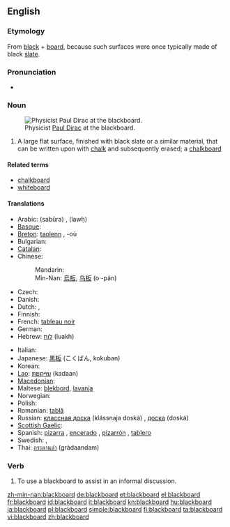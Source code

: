 {{wikipedia}}
==English==

===Etymology===
From [[black]] + [[board]], because such surfaces were once typically made of black [[slate]].

===Pronunciation===
* {{audio|en-us-blackboard.ogg|Audio (US)}}

===Noun===
{{en-noun}}
[[Image:Diracb.jpg|thumb|right|Physicist [[w:Paul Dirac|Paul Dirac]] at the blackboard.]]

# A large flat surface, finished with black slate or a similar material, that can be written upon with [[chalk]] and subsequently erased; a [[chalkboard]]

====Related terms====
* [[chalkboard]]
* [[whiteboard]]

====Translations====
{{trans-top|a surface that can be written upon with chalk}}
* Arabic: {{Arab|[[سبورة]]}} (sabūra) {{f}}, {{Arab|[[لوح]]}} (lawḥ) {{m}}
* [[Basque]]: {{t-|eu|arbela|xs=Basque}}
* [[Breton]]: [[taolenn]] {{f}}, -où {{p}}
* Bulgarian: {{t|bg|черна дъска|f}}
* [[Catalan]]: {{t|ca|pissarra|f}}
* Chinese:
*: Mandarin: {{t-|cmn|黑板|tr=hēibǎn|sc=Hani}}
*: Min-Nan: [[烏板]], [[乌板]] (o·-pán)
* Czech: {{t-|cs|tabule|f}}
* Danish: {{t-|da|tavle|c}}
* Dutch: {{t+|nl|schoolbord|n}}, {{t|nl|bord|n}}
* Finnish: {{t+|fi|liitutaulu}}
* French: [[tableau noir]] {{m}}
* German: {{t+|de|Tafel|f}}
* Hebrew: [[לוח]] (luakh) {{m}}
{{trans-mid}}
* Italian: {{t+|it|lavagna|f}}
* Japanese: [[黒板]] (こくばん, kokuban)
* Korean: {{t+|ko|칠판|tr=chilpan|sc=Hang}}
* [[Lao]]: [[ກະດານ]] (kadaan)
* [[Macedonian]]: {{t-|mk|табла|f|tr=tábla}}
* Maltese: [[blekbord]], [[lavanja]]
* Norwegian: {{t|no|tavle|m|f}}
* Polish: {{t+|pl|tablica|f}}
* Romanian: [[tablă]] {{f}}
* Russian: [[классная доска]] (klássnaja doská) {{f}}, [[доска]] (doská) {{f}}
* [[Scottish Gaelic]]: {{t|gd|bòrd-dubh|m}}
* Spanish: [[pizarra]] {{f}}, [[encerado]] {{m}} {{qualifier|Spain}}, [[pizarrón]] {{m}} {{qualifier|Latin America}}, [[tablero]] {{m}} {{qualifier|Colombia}}
* Swedish: {{t|sv|svart tavla|c}}, {{t|sv|skrivtavla|c}}
* Thai: [[กระดานดำ]] (gràdaandam)
{{trans-bottom}}

===Verb===
{{en-verb}}

# To use a blackboard to assist in an informal discussion.

[[zh-min-nan:blackboard]]
[[de:blackboard]]
[[et:blackboard]]
[[el:blackboard]]
[[fr:blackboard]]
[[id:blackboard]]
[[it:blackboard]]
[[kn:blackboard]]
[[hu:blackboard]]
[[ja:blackboard]]
[[pl:blackboard]]
[[simple:blackboard]]
[[fi:blackboard]]
[[ta:blackboard]]
[[vi:blackboard]]
[[zh:blackboard]]